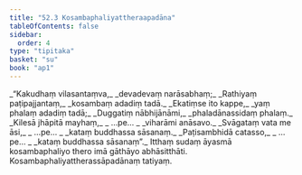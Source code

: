 ```yaml
---
title: "52.3 Kosambaphaliyattheraapadāna"
tableOfContents: false
sidebar:
  order: 4
type: "tipitaka"
basket: "su"
book: "ap1"
---
```



<DynamicBreadcrumb />

<Division number="12" book="ap1">

<Paragraph number="6706" type="verses" book="ap1">
_“Kakudhaṃ vilasantaṃva,_  
_devadevaṃ narāsabhaṃ;_  
_Rathiyaṃ paṭipajjantaṃ,_  
_kosambaṃ adadiṃ tadā._  

</Paragraph>

</Division>
<Division number="13" book="ap1">

<Paragraph number="6707" type="verses" book="ap1">
_Ekatiṃse ito kappe,_  
_yaṃ phalaṃ adadiṃ tadā;_  
_Duggatiṃ nābhijānāmi,_  
_phaladānassidaṃ phalaṃ._  

</Paragraph>

</Division>
<Division number="14" book="ap1">

<Paragraph number="6708" type="verses" book="ap1">
_Kilesā jhāpitā mayhaṃ,_  
_ …pe… _  
_viharāmi anāsavo._  

</Paragraph>

</Division>
<Division number="15" book="ap1">

<Paragraph number="6709" type="verses" book="ap1">
_Svāgataṃ vata me āsi,_  
_ …pe… _  
_kataṃ buddhassa sāsanaṃ._  

</Paragraph>

</Division>
<Division number="16" book="ap1">

<Paragraph number="6710" type="verses" book="ap1">
_Paṭisambhidā catasso,_  
_ …pe… _  
_kataṃ buddhassa sāsanaṃ”._  

</Paragraph>

<Paragraph number="6711" book="ap1">
Itthaṃ sudaṃ āyasmā kosambaphaliyo thero imā gāthāyo abhāsitthāti.

</Paragraph>
</Division>

<Paragraph number="6712" type="center" book="ap1">
Kosambaphaliyattherassāpadānaṃ tatiyaṃ.
</Paragraph>